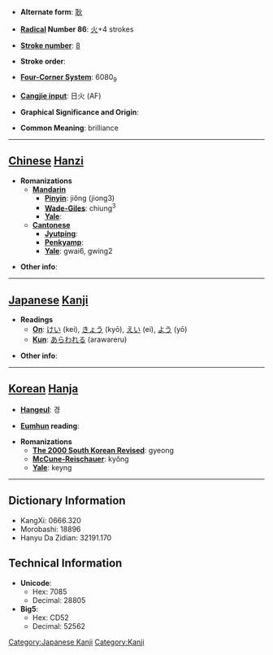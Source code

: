 * '''Alternate form''': [[耿]]

* '''[[Wiktionary:Chinese radical index| Radical]] Number 86''': [[Wiktionary:Chinese radical index 火|火]]+4 strokes

* '''[[Wiktionary:Chinese total strokes index|Stroke number]]''': [[Wiktionary:Chinese total strokes index 8|8]]

* '''Stroke order''': 

* '''[[Wiktionary:Chinese four corner index|Four-Corner System]]''': 6080<sub>9</sub>

* '''[[Wiktionary:Chinese Cangjie index|Cangjie input]]''': 日火 (AF)

* '''Graphical Significance and Origin''': 

* '''Common Meaning''': brilliance

----

== [[Chinese]] [[Hanzi]] ==

* '''Romanizations'''
** '''[[Mandarin]]'''
*** '''[[Pinyin]]''': jiǒng (jiong3)
*** '''[[Wade-Giles]]''': chiung<sup>3</sup>
*** '''[[Yale]]''': 
** '''[[Cantonese]]'''
*** '''[[Jyutping]]''':
*** '''[[Penkyamp]]''': 
*** '''[[Yale]]''': gwai6, gwing2

* '''Other info''': 

----

== [[Japanese]] [[Kanji]] ==

* '''Readings'''
** '''[[On]]''': [[けい]] (kei), [[きょう]] (kyō), [[えい]] (ei), [[よう]] (yō)
** '''[[Kun]]''': [[あらわれる]] (arawareru)

* '''Other info''':  

----

== [[Korean]] [[Hanja]] ==

* '''[[Hangeul]]''': 경

* '''[[Eumhun]] reading''': 

* '''Romanizations'''
** '''[[The 2000 South Korean Revised Romanization|The 2000 South Korean Revised]]''': gyeong
** '''[[McCune-Reischauer]]''': kyŏng
** '''[[Yale]]''': keyng

----

== Dictionary Information ==

* KangXi: 0666.320
* Morobashi: 18896
* Hanyu Da Zidian: 32191.170

== Technical Information ==

* '''Unicode''':
** Hex: 7085
** Decimal: 28805
* '''Big5''':
** Hex: CD52
** Decimal: 52562

[[Category:Japanese Kanji]]
[[Category:Kanji]]